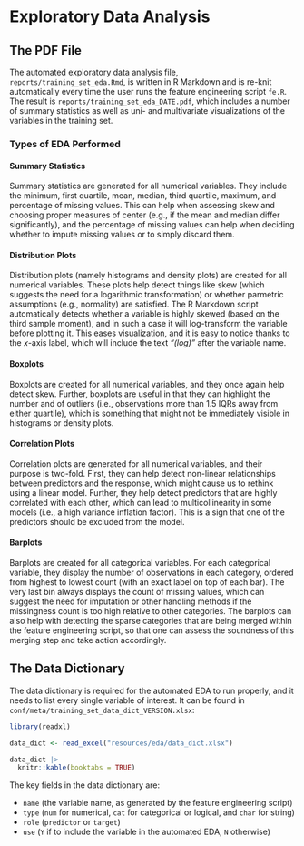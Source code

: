 # Exploratory Data Analysis {#eda}

## The PDF File {#eda-pdf}

The automated exploratory data analysis file, `reports/training_set_eda.Rmd`, is written in R Markdown and is re-knit automatically every time the user runs the feature engineering script `fe.R`. The result is `reports/training_set_eda_DATE.pdf`, which includes a number of summary statistics as well as uni- and multivariate visualizations of the variables in the training set.

### Types of EDA Performed {#eda-pdf-types}

#### Summary Statistics {#eda-pdf-summary-statistics}

Summary statistics are generated for all numerical variables. They include the minimum, first quartile, mean, median, third quartile, maximum, and percentage of missing values. This can help when assessing skew and choosing proper measures of center (e.g., if the mean and median differ significantly), and the percentage of missing values can help when deciding whether to impute missing values or to simply discard them.

#### Distribution Plots {#eda-pdf-distribution-plots}

Distribution plots (namely histograms and density plots) are created for all numerical variables. These plots help detect things like skew (which suggests the need for a logarithmic transformation) or whether parmetric assumptions (e.g., normality) are satisfied. The R Markdown script automatically detects whether a variable is highly skewed (based on the third sample moment), and in such a case it will log-transform the variable before plotting it. This eases visualization, and it is easy to notice thanks to the $x$-axis label, which will include the text *"(log)"* after the variable name.

#### Boxplots {#eda-pdf-boxplots}

Boxplots are created for all numerical variables, and they once again help detect skew. Further, boxplots are useful in that they can highlight the number and of outliers (i.e., observations more than 1.5 IQRs away from either quartile), which is something that might not be immediately visible in histograms or density plots.

#### Correlation Plots {#eda-pdf-correlation-plots}

Correlation plots are generated for all numerical variables, and their purpose is two-fold. First, they can help detect non-linear relationships between predictors and the response, which might cause us to rethink using a linear model. Further, they help detect predictors that are highly correlated with each other, which can lead to multicollinearity in some models (i.e., a high variance inflation factor). This is a sign that one of the predictors should be excluded from the model.

#### Barplots {#eda-pdf-barplots}

Barplots are created for all categorical variables. For each categorical variable, they display the number of observations in each category, ordered from highest to lowest count (with an exact label on top of each bar). The very last bin always displays the count of missing values, which can suggest the need for imputation or other handling methods if the missingness count is too high relative to other categories. The barplots can also help with detecting the sparse categories that are being merged within the feature engineering script, so that one can assess the soundness of this merging step and take action accordingly.

## The Data Dictionary {#eda-data-dictionary}

The data dictionary is required for the automated EDA to run properly, and it needs to list every single variable of interest. It can be found in `conf/meta/training_set_data_dict_VERSION.xlsx`:

```r
library(readxl)

data_dict <- read_excel("resources/eda/data_dict.xlsx")

data_dict |>
  knitr::kable(booktabs = TRUE)
```

The key fields in the data dictionary are:

- `name` (the variable name, as generated by the feature engineering script)
- `type` (`num` for numerical, `cat` for categorical or logical, and `char` for string)
- `role` (`predictor` or `target`)
- `use` (`Y` if to include the variable in the automated EDA, `N` otherwise)
